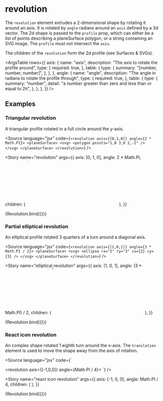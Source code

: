 
<Meta title="Reference/Constructions/Revolution" />

# revolution

The `revolution` element extrudes a 2-dimensional shape by rotating it around an axis. It is rotated by `angle` radians around an `axis` defined by a 3d vector. The 2d shape is passed to the `profile` prop, which can either be a list of points describing a planeSurface polygon, or a string containing an SVG image. The `profile` must not intersect the `axis`.

The children of the `revolution` form the 2d profile (see <Link to="reference-surfaces-svgs--introduction">Surfaces & SVGs</Link>).

<ArgsTable
  rows={{
    axis: {
      name: "axis",
      description: "The axis to rotate the profile around",
      type: {
        required: true,
      },
      table: {
        type: {
          summary: "[number, number, number]",
        },
      },
    },
    angle: {
      name: "angle",
      description: "The angle in radians to rotate the profile through",
      type: {
        required: true,
      },
      table: {
        type: {
          summary: "number",
          detail: "a number greater than zero and less than or equal to 2π",
        },
      },
    },
  }}
/>

## Examples


### Triangular revolution

A triangular profile rotated in a full circle around the y-axis.

<Source
  language="jsx"
  code={`
<revolution axis={[0,1,0]} angle={2 * Math.PI}>
  <planeSurface>
    <svg>
      <polygon points="1,0 3,0 2,-2" />
    </svg>
  </planeSurface>
</revolution>
`}
/>

<Story
  name="revolution"
  args={{
    axis: [0, 1, 0],
    angle: 2 * Math.PI,
    children: (
      <planeSurface>
        <svg>
          <polygon points="1,0 3,0 2,2" />
        </svg>
      </planeSurface>
    ),
  }}
>
  {Revolution.bind({})}
</Story>

### Partial elliptical revolution

An elliptical profile rotated 3 quarters of a turn around a diagonal axis.

<Source
  language="jsx"
  code={`
<revolution axis={[1,0,1]} angle={3 * Math.PI / 2}>
  <planeSurface>
    <svg>
      <ellipse rx="2" ry="3" cx={2} cy={3} />
    </svg>
  </planeSurface>
</revolution>
`}
/>

<Story
  name="elliptical revolution"
  args={{
    axis: [1, 0, 1],
    angle: (3 * Math.PI) / 2,
    children: (
      <planeSurface>
        <svg>
          <ellipse rx="2" ry="3" cx={2} cy={3} />
        </svg>
      </planeSurface>
    ),
  }}
>
  {Revolution.bind({})}
</Story>

### React icon revolution

An complex shape rotated 1 eighth turn around the x-axis. The `translation` element is used to move the shape away from the axis of rotation.

<Source
  language="jsx"
  code={`
    
<revolution axis={[-1,0,0]} angle={Math.PI / 4}>
  <translation y={-24}>
    <planeSurface>
      <ReactIcon />
    </planeSurface>
  </translation>
</revolution>
`}
/>

<Story
  name="react icon revolution"
  args={{
    axis: [-1, 0, 0],
    angle: Math.PI / 4,
    children: (
      <translation y={-24}>
        <planeSurface>
          <ReactIcon />
        </planeSurface>
      </translation>
    ),
  }}
>
  {Revolution.bind({})}
</Story>
